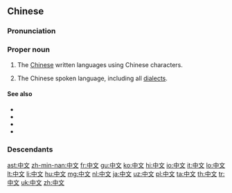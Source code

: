 ==Chinese==
{{wikipedia|lang=zh}}
{{zh-forms}}

===Pronunciation===
{{zh-pron
|m=Zhōngwén
|ma=zh-zhōngwén.ogg
|mn=Tiong-bûn
|c=zung1 man4,zung1 man4-2
|h=pfs=chûng-vùn
|w=1tson ven
|cat=pn
}}

===Proper noun===
{{zh-proper noun}}

# The [[Chinese]] written languages using Chinese characters.
#: {{zh-usex|以 '''中文''' 書寫 的 文章|an article written in '''Chinese'''}}
# The Chinese spoken language, including all [[dialect]]s.
#: {{zh-usex|你 說 '''中文''' 嗎？|Do you speak '''Chinese'''?}}
#: {{zh-usex|中文 授課|''to teach in '''Chinese'''''}}

====See also====
* {{zh-l|國語/国语|Guóyǔ}}
* {{zh-l|漢語/汉语|Hànyǔ}}
* {{zh-l|普通話/普通话|Pǔtōnghuà}}
* {{zh-l|廣東話/广东话|Guǎngdōnghuà}}

===Descendants===
{{Sinoxenic-word|中文|ちゅうぶん|중문|Trung văn}}

{{zh-cat|Beginning|Languages}}

[[ast:中文]]
[[zh-min-nan:中文]]
[[fr:中文]]
[[gu:中文]]
[[ko:中文]]
[[hi:中文]]
[[io:中文]]
[[it:中文]]
[[lo:中文]]
[[lt:中文]]
[[li:中文]]
[[hu:中文]]
[[mg:中文]]
[[nl:中文]]
[[ja:中文]]
[[uz:中文]]
[[pl:中文]]
[[ta:中文]]
[[th:中文]]
[[tr:中文]]
[[uk:中文]]
[[zh:中文]]